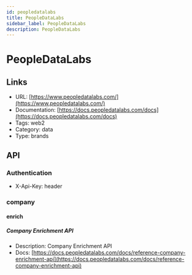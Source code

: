 ```yaml
---
id: peopledatalabs
title: PeopleDataLabs
sidebar_label: PeopleDataLabs
description: PeopleDataLabs
---
```


# PeopleDataLabs

## Links

* URL: [https://www.peopledatalabs.com/](https://www.peopledatalabs.com/)
* Documentation: [https://docs.peopledatalabs.com/docs](https://docs.peopledatalabs.com/docs)
* Tags: web2
* Category: data
* Type: brands

## API

### Authentication

* X-Api-Key: header

### company

#### enrich

##### Company Enrichment API

* Description: Company Enrichment API
* Docs: [https://docs.peopledatalabs.com/docs/reference-company-enrichment-api](https://docs.peopledatalabs.com/docs/reference-company-enrichment-api)
